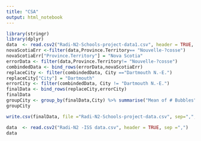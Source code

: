 ```yaml
---
title: "CSA"
output: html_notebook
---
```


```r
library(stringr)
library(dplyr)
data  <- read.csv2("Radi-N2-Schools-project-data1.csv", header = TRUE, sep =",")
novaScotiaErr <-filter(data,Province.Territory== "Nouvelle-?cosse")
novaScotiaErr["Province.Territory"] = "Nova Scotia"
errorData <- filter(data,Province.Territory!= "Nouvelle-?cosse")
combindedData <- bind_rows(errorData,novaScotiaErr)
replaceCity <- filter(combindedData, City =="Dartmouth N.-E.")
replaceCity["City"] = "Dartmouth"
errorCity <- filter(combindedData, City != "Dartmouth N.-E.")
finalData <- bind_rows(replaceCity,errorCity)
finalData
groupCity <- group_by(finalData,City) %>% summarise("Mean of # Bubbles"= mean(Number.of.bubbles))
groupCity

write.csv(finalData, file ="Radi-N2-Schools-project-data.csv", sep=",", row.names = FALSE)
```

```r
data  <- read.csv2("Radi-N2 -ISS data.csv", header = TRUE, sep =",")
data
```

